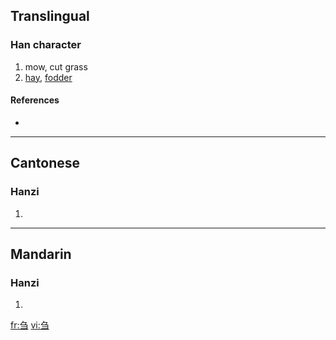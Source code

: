 {{see|芻}}
==Translingual==

===Han character===
{{Han char|rn=18|rad=刀|as=03|sn=5|four=|canj=弓尸一 (NSM)}}

# mow, cut grass
# [[hay]], [[fodder]]

====References====
* {{Han ref|kx=0137.021|hdz=10323.120|uh=520D|ud=21005}}

----

==Cantonese==

===Hanzi===
{{yue-hanzi|jyut=|y=cho1}}

# {{defn|Cantonese}}

----

==Mandarin==

===Hanzi===
{{cmn-hanzi|tra=芻|pin=[[chú]] ([[chu2]])|wg=ch'u<sup>2</sup>}}

# {{defn|Mandarin}}

[[fr:刍]]
[[vi:刍]]